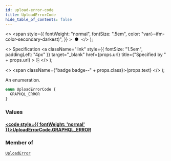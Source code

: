 ```yaml
---
id: upload-error-code
title: UploadErrorCode
hide_table_of_contents: false
---
```


  <>
    <span
      style={{
        fontWeight: "normal",
        fontSize: ".5em",
        color: "var(--ifm-color-secondary-darkest)",
      }}
    >
      &nbsp;●&nbsp;
    </span>
  </>
);

  <>
    Specification
    <a
      className="link"
      style={{ fontSize: "1.5em", paddingLeft: "4px" }}
      target="\_blank"
      href={props.url}
      title={"Specified by " + props.url}
    >
      ⎘
    </a>
  </>
);

  <>
    <span className={"badge badge--" + props.class}>{props.text}</span>
  </>
);

An enumeration.

```graphql
enum UploadErrorCode {
  GRAPHQL_ERROR
}
```

### Values

#### [<code style={{ fontWeight: 'normal' }}>UploadErrorCode.<b>GRAPHQL_ERROR</b></code>](#)

>

### Member of

[`UploadError`](../../api-reference/objects/upload-error) <Badge class="secondary" text="object"/>
